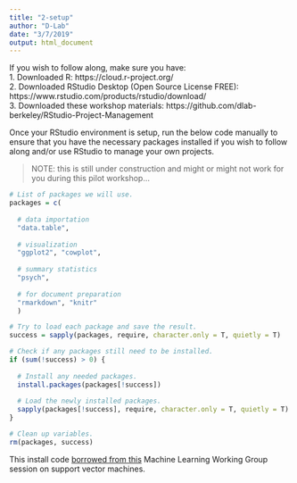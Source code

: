 ```yaml
---
title: "2-setup"
author: "D-Lab"
date: "3/7/2019"
output: html_document
---
```


If you wish to follow along, make sure you have:  
1. Downloaded R: https://cloud.r-project.org/  
2. Downloaded RStudio Desktop (Open Source License FREE): https://www.rstudio.com/products/rstudio/download/  
3. Downloaded these workshop materials: https://github.com/dlab-berkeley/RStudio-Project-Management  

Once your RStudio environment is setup, run the below code manually to ensure that you have the necessary packages installed if you wish to follow along and/or use RStudio to manage your own projects. 

> NOTE: this is still under construction and might or might not work for you during this pilot workshop...

```r
# List of packages we will use. 
packages = c(
  
  # data importation
  "data.table",
  
  # visualization
  "ggplot2", "cowplot", 
  
  # summary statistics
  "psych",
  
  # for document preparation
  "rmarkdown", "knitr"
  )

# Try to load each package and save the result.
success = sapply(packages, require, character.only = T, quietly = T)

# Check if any packages still need to be installed.
if (sum(!success) > 0) {
  
  # Install any needed packages.
  install.packages(packages[!success])
  
  # Load the newly installed packages.
  sapply(packages[!success], require, character.only = T, quietly = T)
}

# Clean up variables.
rm(packages, success)
```

This install code [borrowed from this](https://github.com/dlab-berkeley/MachineLearningWG/blob/master/Spring2017/Apr14-svm/r-svm.Rmd) Machine Learning Working Group session on support vector machines. 